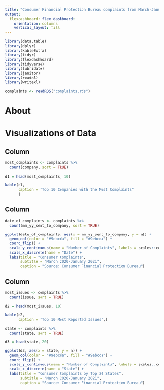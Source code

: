 ```yaml
---
title: "Consumer Financial Protection Bureau complaints from March-January 2021"
output: 
  flexdashboard::flex_dashboard:
    orientation: columns
    vertical_layout: fill
---
```


```r
library(data.table)
library(dplyr)
library(kableExtra)
library(tidyr)
library(flexdashboard)
library(tidyverse)
library(lubridate)
library(janitor)
library(readxl)
library(writexl)

complaints <- readRDS("complaints.rds")
```
About
==================



Visualizations of Data
==================
Column {data-width=350}
-----------------------------------------------------------------------



```r
most_complaints <- complaints %>%
  count(company, sort = TRUE)
  
d1 = head(most_complaints, 10)

kable(d1,
      caption = "Top 10 Companies with the Most Complaints"
      )
```

Column {data-width=650}
-----------------------------------------------------------------------


```r

date_of_complaints <- complaints %>%
  count(mm_yy_sent_to_company, sort = TRUE)

ggplot(date_of_complaints, aes(x = mm_yy_sent_to_company, y = n)) + 
  geom_col(color = "#9ebcda", fill = "#9ebcda") +
  coord_flip() +
  scale_y_continuous(name = "Number of Complaints", labels = scales::comma) +
  scale_x_discrete(name = "Date") +
  labs(title = "Consumer Complaints", 
       subtitle = "March 2020-January 2021",
       caption = "Source: Consumer Financial Protection Bureau")
```

Column {data-width=650}
-----------------------------------------------------------------------
```r
most_issues <- complaints %>%
  count(issue, sort = TRUE)

d2 = head(most_issues, 10)

kable(d2,
      caption = "Top 10 Most Reported Issues",)
```


```r
state <- complaints %>%
  count(state, sort = TRUE)

d3 = head(state, 20)

ggplot(d3, aes(x = state, y = n)) + 
  geom_col(color = "#9ebcda", fill = "#9ebcda") +
  coord_flip() +
  scale_y_continuous(name = "Number of Complaints", labels = scales::comma) +
  scale_x_discrete(name = "State") +
  labs(title = "Consumer Complaints by Top 20 States", 
       subtitle = "March 2020-January 2021",
       caption = "Source: Consumer Financial Protection Bureau")
```

